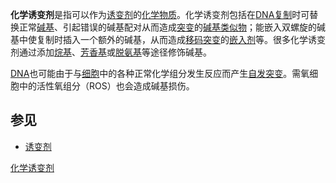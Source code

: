 '''化学诱变剂'''是指可以作为[[诱变剂|诱变剂]]的[[化学物质|化学物质]]。化学诱变剂包括在[[DNA复制|DNA复制]]时可替换正常[[碱基|碱基]]、引起错误的碱基配对从而造成[[突变|突变]]的[[碱基类似物|碱基类似物]]；能嵌入双螺旋的碱基中使复制时插入一个额外的碱基，从而造成[[移码突变|移码突变]]的[[嵌入剂|嵌入剂]]等。很多化学诱变剂通过添加[[烷基|烷基]]、[[芳香基|芳香基]]或[[脱氨基|脱氨基]]等途径修饰碱基。

[[DNA|DNA]]也可能由于与[[细胞|细胞]]中的各种正常化学组分发生反应而产生[[自发突变|自发突变]]。需氧细胞中的活性氧组分（ROS）也会造成碱基损伤。

==参见==
*[[诱变剂|诱变剂]]

[[category:化学诱变剂|]]